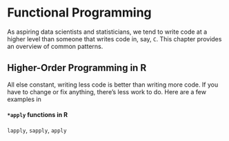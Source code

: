 # Functional Programming

As aspiring data scientists and statisticians, we tend to write code at a higher level than someone that writes code in, say, `C`. This chapter provides an overview of common patterns.

## Higher-Order  Programming in R

All else constant, writing less code is better than writing more code. If you have to change or fix anything, there's less work to do. Here are a few examples in 


#### `*apply` functions in R

`lapply`, `sapply`, `apply`

